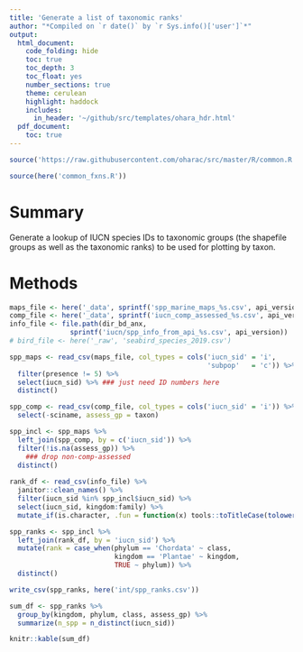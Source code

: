 ```yaml
---
title: 'Generate a list of taxonomic ranks'
author: "*Compiled on `r date()` by `r Sys.info()['user']`*"
output: 
  html_document:
    code_folding: hide
    toc: true
    toc_depth: 3
    toc_float: yes
    number_sections: true
    theme: cerulean
    highlight: haddock
    includes: 
      in_header: '~/github/src/templates/ohara_hdr.html'
  pdf_document:
    toc: true
---
```


``` r

source('https://raw.githubusercontent.com/oharac/src/master/R/common.R')

source(here('common_fxns.R'))

```


# Summary

Generate a lookup of IUCN species IDs to taxonomic groups (the shapefile groups as well as the taxonomic ranks) to be used for plotting by taxon.

# Methods

```r
maps_file <- here('_data', sprintf('spp_marine_maps_%s.csv', api_version))
comp_file <- here('_data', sprintf('iucn_comp_assessed_%s.csv', api_version))
info_file <- file.path(dir_bd_anx, 
               sprintf('iucn/spp_info_from_api_%s.csv', api_version))
# bird_file <- here('_raw', 'seabird_species_2019.csv')

spp_maps <- read_csv(maps_file, col_types = cols('iucn_sid' = 'i',
                                                 'subpop'   = 'c')) %>%
  filter(presence != 5) %>%
  select(iucn_sid) %>% ### just need ID numbers here
  distinct()

spp_comp <- read_csv(comp_file, col_types = cols('iucn_sid' = 'i')) %>%
  select(-sciname, assess_gp = taxon)

spp_incl <- spp_maps %>%
  left_join(spp_comp, by = c('iucn_sid')) %>%
  filter(!is.na(assess_gp)) %>%
    ### drop non-comp-assessed
  distinct()
  
rank_df <- read_csv(info_file) %>%
  janitor::clean_names() %>%
  filter(iucn_sid %in% spp_incl$iucn_sid) %>%
  select(iucn_sid, kingdom:family) %>%
  mutate_if(is.character, .fun = function(x) tools::toTitleCase(tolower(x)))

spp_ranks <- spp_incl %>%
  left_join(rank_df, by = 'iucn_sid') %>%
  mutate(rank = case_when(phylum == 'Chordata' ~ class, 
                          kingdom == 'Plantae' ~ kingdom,
                          TRUE ~ phylum)) %>%
  distinct()

write_csv(spp_ranks, here('int/spp_ranks.csv'))

sum_df <- spp_ranks %>%
  group_by(kingdom, phylum, class, assess_gp) %>%
  summarize(n_spp = n_distinct(iucn_sid))

knitr::kable(sum_df)
```
